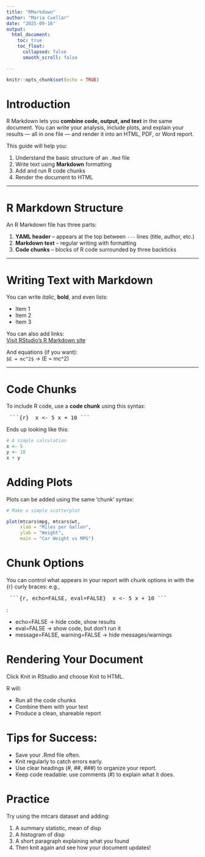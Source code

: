 ```yaml
---
title: "RMarkdown"
author: "Maria Cuellar"
date: "2025-09-16"
output:
  html_document:
    toc: true
    toc_float:
      collapsed: false
      smooth_scroll: false

---
```


```r
knitr::opts_chunk$set(echo = TRUE)
```

# Introduction

R Markdown lets you **combine code, output, and text** in the same document.
You can write your analysis, include plots, and explain your results — all in
one file — and render it into an HTML, PDF, or Word report.

This guide will help you:

1. Understand the basic structure of an `.Rmd` file  
2. Write text using **Markdown** formatting  
3. Add and run R code chunks  
4. Render the document to HTML  

---

# R Markdown Structure

An R Markdown file has three parts:

1. **YAML header** – appears at the top between `---` lines (title, author, etc.)
2. **Markdown text** – regular writing with formatting
3. **Code chunks** – blocks of R code surrounded by three backticks

---

# Writing Text with Markdown

You can write *italic*, **bold**, and even lists:

- Item 1  
- Item 2  
- Item 3  

You can also add links:  
[Visit RStudio's R Markdown site](https://rmarkdown.rstudio.com)

And equations (if you want):  
`$E = mc^2$` → \(E = mc^2\)

---

# Code Chunks

To include R code, use a **code chunk** using this syntax: <pre> ```{r}  x <- 5 x + 10 ``` </pre>

Ends up looking like this:

```r
# A simple calculation
x <- 5
y <- 10
x + y
```



# Adding Plots

Plots can be added using the same 'chunk' syntax:

```r
# Make a simple scatterplot

plot(mtcars$mpg, mtcars$wt,
     xlab = "Miles per Gallon",
     ylab = "Weight",
     main = "Car Weight vs MPG")
```



# Chunk Options

You can control what appears in your report with chunk options in with the {r} curly braces: e.g., <pre> ```{r, echo=FALSE, eval=FALSE}  x <- 5 x + 10 ``` </pre>:

- echo=FALSE → hide code, show results
- eval=FALSE → show code, but don’t run it
- message=FALSE, warning=FALSE → hide messages/warnings



# Rendering Your Document

Click Knit in RStudio and choose Knit to HTML.

R will:

- Run all the code chunks
- Combine them with your text
- Produce a clean, shareable report

# Tips for Success:

- Save your .Rmd file often.
- Knit regularly to catch errors early.
- Use clear headings (#, ##, ###) to organize your report.
- Keep code readable: use comments (#) to explain what it does.


# Practice

Try using the mtcars dataset and adding:

1. A summary statistic, mean of disp
2. A histogram of disp
3. A short paragraph explaining what you found
4. Then knit again and see how your document updates!

